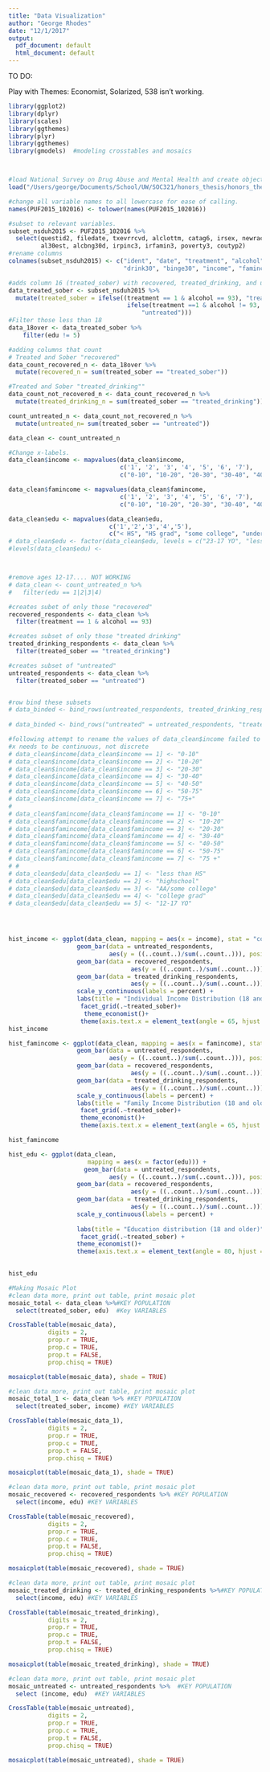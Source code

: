```yaml
---
title: "Data Visualization"
author: "George Rhodes"
date: "12/1/2017"
output:
  pdf_document: default
  html_document: default
---
```



TO DO:

Play with Themes: Economist, Solarized, 538 isn't working. 


```r
library(ggplot2)
library(dplyr)
library(scales)
library(ggthemes)
library(plyr)
library(ggthemes)
library(gmodels)  #modeling crosstables and mosaics



#load National Survey on Drug Abuse and Mental Health and create object nsduh2015.
load("/Users/george/Documents/School/UW/SOC321/honors_thesis/honors_thesis/NSDUH-2015-survey-data.rda")

#change all variable names to all lowercase for ease of calling.
names(PUF2015_102016) <- tolower(names(PUF2015_102016))

#subset to relevant variables. 
subset_nsduh2015 <- PUF2015_102016 %>%
  select(questid2, filedate, txevrrcvd, alclottm, catag6, irsex, newrace2, irmaritstat, eduhighcat,
         al30est, alcbng30d, irpinc3, irfamin3, poverty3, coutyp2) 
#rename columns
colnames(subset_nsduh2015) <- c("ident", "date", "treatment", "alcohol", "age", "sex", "race", "marital", "edu", 
                                "drink30", "binge30", "income", "famincome", "poverty", "countytype")

#adds column 16 (treated_sober) with recovered, treated_drinking, and untreated 
data_treated_sober <- subset_nsduh2015 %>%
  mutate(treated_sober = ifelse((treatment == 1 & alcohol == 93), "treated_sober",
                                 ifelse(treatment ==1 & alcohol != 93, "treated_drinking",
                                     "untreated")))
#Filter those less than 18
data_18over <- data_treated_sober %>%
    filter(edu != 5)

#adding columns that count
# Treated and Sober "recovered"
data_count_recovered_n <- data_18over %>%
  mutate(recovered_n = sum(treated_sober == "treated_sober"))

#Treated and Sober "treated_drinking""
data_count_not_recovered_n <- data_count_recovered_n %>%
  mutate(treated_drinking_n = sum(treated_sober == "treated_drinking"))

count_untreated_n <- data_count_not_recovered_n %>%
  mutate(untreated_n= sum(treated_sober == "untreated"))

data_clean <- count_untreated_n 

#Change x-labels. 
data_clean$income <- mapvalues(data_clean$income, 
                               c('1', '2', '3', '4', '5', '6', '7'),
                               c("0-10", "10-20", "20-30", "30-40", "40-50","50-75", "75+"))

data_clean$famincome <- mapvalues(data_clean$famincome, 
                               c('1', '2', '3', '4', '5', '6', '7'),
                               c("0-10", "10-20", "20-30", "30-40", "40-50","50-75", "75+"))

data_clean$edu <- mapvalues(data_clean$edu,
                            c('1','2','3','4','5'),
                            c("< HS", "HS grad", "some college", "undergrad degree", "12-17 YO"))
# data_clean$edu <- factor(data_clean$edu, levels = c("23-17 YO", "less than HS", "HS grad", "some college", "college grad"))
#levels(data_clean$edu) <- 



#remove ages 12-17.... NOT WORKING
# data_clean <- count_untreated_n %>%
#   filter(edu == 1|2|3|4)

#creates subet of only those "recovered"
recovered_respondents <- data_clean %>%
  filter(treatment == 1 & alcohol == 93)

#creates subset of only those "treated drinking"
treated_drinking_respondents <- data_clean %>%
  filter(treated_sober == "treated_drinking")

#creates subset of "untreated"
untreated_respondents <- data_clean %>%
  filter(treated_sober == "untreated")


#row bind these subsets
# data_binded <- bind_rows(untreated_respondents, treated_drinking_respondents, recovered_respondents, .id = "treated_sober")
                             
# data_binded <- bind_rows("untreated" = untreated_respondents, "treated_drinking" = treated_drinking_respondents, "recovered" = recovered_respondents, .id = "groups")

#following attempt to rename the values of data_clean$income failed to produce histogram
#x needs to be continuous, not discrete
# data_clean$income[data_clean$income == 1] <- "0-10"
# data_clean$income[data_clean$income == 2] <- "10-20"
# data_clean$income[data_clean$income == 3] <- "20-30"
# data_clean$income[data_clean$income == 4] <- "30-40"
# data_clean$income[data_clean$income == 5] <- "40-50"
# data_clean$income[data_clean$income == 6] <- "50-75"
# data_clean$income[data_clean$income == 7] <- "75+"
# 
# data_clean$famincome[data_clean$famincome == 1] <- "0-10"
# data_clean$famincome[data_clean$famincome == 2] <- "10-20"
# data_clean$famincome[data_clean$famincome == 3] <- "20-30"
# data_clean$famincome[data_clean$famincome == 4] <- "30-40"
# data_clean$famincome[data_clean$famincome == 5] <- "40-50"
# data_clean$famincome[data_clean$famincome == 6] <- "50-75"
# data_clean$famincome[data_clean$famincome == 7] <- "75 +"
# # 
# data_clean$edu[data_clean$edu == 1] <- "less than HS"
# data_clean$edu[data_clean$edu == 2] <- "highschool"
# data_clean$edu[data_clean$edu == 3] <- "AA/some college"
# data_clean$edu[data_clean$edu == 4] <- "college grad"
# data_clean$edu[data_clean$edu == 5] <- "12-17 YO"




hist_income <- ggplot(data_clean, mapping = aes(x = income), stat = "count") +
                   geom_bar(data = untreated_respondents, 
                            aes(y = ((..count..)/sum(..count..))), position = "dodge", alpha = 0.5) +
                   geom_bar(data = recovered_respondents, 
                                  aes(y = ((..count..)/sum(..count..))), position = "dodge", alpha = 0.5) +
                   geom_bar(data = treated_drinking_respondents, 
                                  aes(y = ((..count..)/sum(..count..))), position = "dodge",alpha = 0.5) +
                   scale_y_continuous(labels = percent) +
                   labs(title = "Individual Income Distribution (18 and older)", x = "Annual income($1000's)", y = "Percent of adults 18+ in income bracket") +
                    facet_grid(.~treated_sober)+
                     theme_economist()+
                    theme(axis.text.x = element_text(angle = 65, hjust = 0, vjust = 0), axis.title.x = element_text(vjust = -.25))
hist_income

hist_famincome <- ggplot(data_clean, mapping = aes(x = famincome), stat = "count") +
                   geom_bar(data = untreated_respondents, 
                            aes(y = ((..count..)/sum(..count..))), position = "dodge", alpha = 0.5) +
                   geom_bar(data = recovered_respondents, 
                                  aes(y = ((..count..)/sum(..count..))), position = "dodge", alpha = 0.5) +
                   geom_bar(data = treated_drinking_respondents, 
                                  aes(y = ((..count..)/sum(..count..))), position = "dodge",alpha = 0.5) +
                   scale_y_continuous(labels = percent) +
                   labs(title = "Family Income Distribution (18 and older)", x = "Annual income($1000's)", y = "Percent of adults 18+ in income bracket") +
                    facet_grid(.~treated_sober)+
                    theme_economist()+
                    theme(axis.text.x = element_text(angle = 65, hjust = 0, vjust = 0), axis.title.x = element_text(vjust = -.25))

hist_famincome


```

```r

hist_edu <- ggplot(data_clean, 
                      mapping = aes(x = factor(edu))) +
                     geom_bar(data = untreated_respondents, 
                            aes(y = ((..count..)/sum(..count..))), position = "dodge", alpha = 0.5) +
                   geom_bar(data = recovered_respondents, 
                                  aes(y = ((..count..)/sum(..count..))), position = "dodge", alpha = 0.5) +
                   geom_bar(data = treated_drinking_respondents, 
                                  aes(y = ((..count..)/sum(..count..))), position = "dodge",alpha = 0.5)+
                   scale_y_continuous(labels = percent) +
  
                   labs(title = "Education distribution (18 and older)", x = "Highest Level of Education completed", y = "Percent of population in education level") +
                    facet_grid(.~treated_sober) +
                   theme_economist()+
                   theme(axis.text.x = element_text(angle = 80, hjust = .4, vjust = .45))
                  

hist_edu
```
\pagebreak

```r
#Making Mosaic Plot
#clean data more, print out table, print mosaic plot
mosaic_total <- data_clean %>%#KEY POPULATION
  select(treated_sober, edu)  #Key VARIABLES

CrossTable(table(mosaic_data), 
           digits = 2,
           prop.r = TRUE,
           prop.c = TRUE,
           prop.t = FALSE,
           prop.chisq = TRUE)

mosaicplot(table(mosaic_data), shade = TRUE)
```

\pagebreak

```r

#clean data more, print out table, print mosaic plot
mosaic_total_1 <- data_clean %>% #KEY POPULATION
  select(treated_sober, income) #KEY VARIABLES

CrossTable(table(mosaic_data_1), 
           digits = 2,
           prop.r = TRUE,
           prop.c = TRUE,
           prop.t = FALSE,
           prop.chisq = TRUE)

mosaicplot(table(mosaic_data_1), shade = TRUE)
```

\pagebreak

```r

#clean data more, print out table, print mosaic plot
mosaic_recovered <- recovered_respondents %>% #KEY POPULATION
  select(income, edu) #KEY VARIABLES

CrossTable(table(mosaic_recovered), 
           digits = 2,
           prop.r = TRUE,
           prop.c = TRUE,
           prop.t = FALSE,
           prop.chisq = TRUE)

mosaicplot(table(mosaic_recovered), shade = TRUE)
```

\pagebreak

```r

#clean data more, print out table, print mosaic plot
mosaic_treated_drinking <- treated_drinking_respondents %>%#KEY POPULATION
  select(income, edu) #KEY VARIABLES

CrossTable(table(mosaic_treated_drinking), 
           digits = 2,
           prop.r = TRUE,
           prop.c = TRUE,
           prop.t = FALSE,
           prop.chisq = TRUE)

mosaicplot(table(mosaic_treated_drinking), shade = TRUE)
```

\pagebreak

```r

#clean data more, print out table, print mosaic plot
mosaic_untreated <- untreated_respondents %>%  #KEY POPULATION
  select (income, edu)  #KEY VARIABLES

CrossTable(table(mosaic_untreated), 
           digits = 2,
           prop.r = TRUE,
           prop.c = TRUE,
           prop.t = FALSE,
           prop.chisq = TRUE)

mosaicplot(table(mosaic_untreated), shade = TRUE)
```
